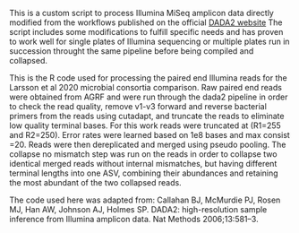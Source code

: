 This is a custom script to process Illumina MiSeq amplicon data directly modified from the workflows published on the official 
[DADA2 website](https://benjjneb.github.io/dada2/index.html)
The script includes some modifications to fulfill specific needs and has proven to work well for single plates of Illumina sequencing or multiple plates run in succession throught the same pipeline before being compiled and collapsed.

This is the R code used for processing the paired end Illumina reads for the Larsson et al 2020 microbial consortia comparison. Raw paired end reads were obtained from AGRF and were run through the dada2 pipeline in order to check the read quality, remove v1-v3 forward and reverse bacterial primers from the reads using cutadapt, and truncate the reads to eliminate low quality terminal bases. For this work reads were truncated at (R1=255 and R2=250). Error rates were learned based on 1e8 bases and max consist =20. Reads were then dereplicated and merged using pseudo pooling. The collapse no mismatch step was run on the reads in order to collapse two identical merged reads without internal mismatches, but having different terminal lengths into one ASV, combining their abundances and retaining the most abundant of the two collapsed reads.

The code used here was adapted from:
Callahan BJ, McMurdie PJ, Rosen MJ, Han AW, Johnson AJ, Holmes SP. DADA2: high-resolution sample inference from Illumina amplicon data. Nat Methods 2006;13:581–3.

